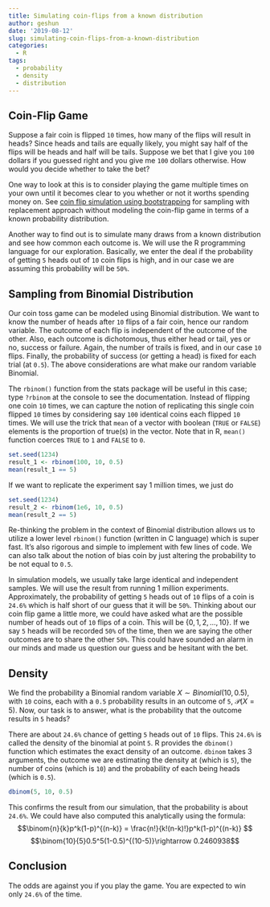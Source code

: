 ```yaml
---
title: Simulating coin-flips from a known distribution
author: geshun
date: '2019-08-12'
slug: simulating-coin-flips-from-a-known-distribution
categories:
  - R
tags:
  - probability
  - density
  - distribution
---
```


## Coin-Flip Game

Suppose a fair coin is flipped `10` times, how many of the flips will result in heads? Since heads and tails are equally likely, you might say half of the flips will be heads and half will be tails. Suppose we bet that I give you `100` dollars if you guessed right and you give me `100` dollars otherwise. How would you decide whether to take the bet?

One way to look at this is to consider playing the game multiple times on your own until it becomes clear to you whether or not it worths spending money on. See [coin flip simulation using bootstrapping](sim2.html) for sampling with replacement approach without modeling the coin-flip game in terms of a known probability distribution. 

Another way to find out is to simulate many draws from a known distribution and see how common each outcome is. We will use the R programming language for our exploration. Basically, we enter the deal if the probability of getting `5` heads out of `10` coin flips is high, and in our case we are assuming this probability will be `50%`.

## Sampling from Binomial Distribution

Our coin toss game can be modeled using Binomial distribution. We want to know the number of heads after `10` flips of a fair coin, hence our random variable. The outcome of each flip is independent of the outcome of the other. Also, each outcome is dichotomous, thus either head or tail, yes or no, success or failure. Again, the number of trails is fixed, and in our case `10` flips. Finally, the probability of success (or getting a head) is fixed for each trial (at `0.5`). The above considerations are what make our random variable Binomial.

The `rbinom()` function from the stats package will be useful in this case; type `?rbinom` at the console to see the documentation. Instead of flipping one coin `10` times, we can capture the notion of replicating this single coin flipped `10` times by considering say `100` identical coins each flipped `10` times. We will use the trick that `mean` of a vector with boolean (`TRUE` or `FALSE`) elements is the proportion of true(s) in the vector. Note that in R, `mean()` function coerces `TRUE` to `1` and `FALSE` to `0`.

```r
set.seed(1234)
result_1 <- rbinom(100, 10, 0.5)
mean(result_1 == 5)
```

If we want to replicate the experiment say 1 million times, we just do

```r
set.seed(1234)
result_2 <- rbinom(1e6, 10, 0.5)
mean(result_2 == 5)
```

Re-thinking the problem in the context of Binomial distribution allows us to utilize a lower level `rbinom()` function (written in C language) which is super fast. It's also rigorous and simple to implement with few lines of code. We can also talk about the notion of bias coin by just altering the probability to be not equal to `0.5`.

In simulation models, we usually take large identical and independent samples. We will use the result from running 1 million experiments. Approximately, the probability of getting `5` heads out of `10` flips of a coin is `24.6%` which is half short of our guess that it will be `50%`. Thinking about our coin flip game a little more, we could have asked what are the possible number of heads out of `10` flips of a coin. This will be $\{0, 1, 2, \dots, 10\}$. If we say `5` heads will be recorded `50%` of the time, then we are saying the other outcomes are to share the other `50%`. This could have sounded an alarm in our minds and made us question our guess and be hesitant with the bet.

## Density

We find the probability a Binomial random variable $X \sim Binomial(10, 0.5)$, with `10` coins, each with a `0.5` probability results in an outcome of `5`, $\mathcal{P}(X = 5)$. Now, our task is to answer, what is the probability that the outcome results in `5` heads? 

There are about `24.6%` chance of getting `5` heads out of `10` flips. This `24.6%` is called the density of the binomial at point `5`. R provides the `dbinom()` function which estimates the exact density of an outcome. `dbinom` takes 3 arguments, the outcome we are estimating the density at (which is `5`), the number of coins (which is `10`) and the probability of each being heads (which is `0.5`).

```r
dbinom(5, 10, 0.5)
```

This confirms the result from our simulation, that the probability is about `24.6%`.
We could have also computed this analytically using the formula: $$\binom{n}{k}p^k(1-p)^{(n-k)} = \frac{n!}{k!(n-k)!}p^k(1-p)^{(n-k)} $$
$$\binom{10}{5}0.5^5(1-0.5)^{(10-5)}\rightarrow 0.2460938$$

## Conclusion

The odds are against you if you play the game. You are expected to win only `24.6%` of the time.